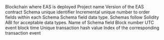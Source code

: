 <ParamField path="blockchain">
Blockchain where EAS is deployed
</ParamField>
<ParamField path="project">
Project name
</ParamField>
<ParamField path="version">
Version of the EAS contract
</ParamField>
<ParamField path="schema_uid">
Schema unique identifier
</ParamField>
<ParamField path="ordinality">
Incremental unique number to order fields within each Schema
</ParamField>
<ParamField path="data_type">
Schema field data type. Schemas follow Solidity ABI for acceptable data types.
</ParamField>
<ParamField path="field_name">
Name of Schema field
</ParamField>
<ParamField path="block_number">
Block number
</ParamField>
<ParamField path="block_time">
UTC event block time
</ParamField>
<ParamField path="tx_hash">
Unique transaction hash value
</ParamField>
<ParamField path="evt_index">
Index of the corresponding transaction event
</ParamField>
